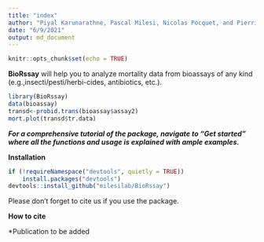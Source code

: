 ```yaml
---
title: "index"
author: "Piyal Karunarathne, Pascal Milesi, Nicolas Pocquet, and Pierrick Labbé"
date: "6/9/2021"
output: md_document
---
```


```r
knitr::opts_chunk$set(echo = TRUE)
```

**BioRssay** will help you to analyze mortality data from bioassays of any kind (e.g.,insecti/pesti/herbi-cides, antibiotics, etc.).

```r
library(BioRssay)
data(bioassay)
transd<-probid.trans(bioassay$assay2)
mort.plot(transd$tr.data)
```

***For a comprehensive tutorial of the package, navigate to "Get started" where all the functions and usage is explained with ample examples.***

**Installation**
```r
if (!requireNamespace("devtools", quietly = TRUE)) 
    install.packages("devtools") 
devtools::install_github("milesilab/BioRssay")

```

Please don't forget to cite us if you use the package.

**How to cite**

*Publication to be added


